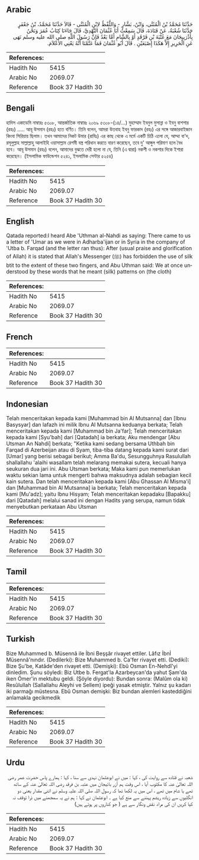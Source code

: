## Arabic


<div dir="rtl" lang="ar" style={{fontSize:'larger',backgroundColor:'#f8f9fa',padding:20}}>
حَدَّثَنَا مُحَمَّدُ بْنُ الْمُثَنَّى، وَابْنُ، بَشَّارٍ - وَاللَّفْظُ لاِبْنِ الْمُثَنَّى - قَالاَ حَدَّثَنَا مُحَمَّدُ، بْنُ جَعْفَرٍ حَدَّثَنَا شُعْبَةُ، عَنْ قَتَادَةَ، قَالَ سَمِعْتُ أَبَا عُثْمَانَ النَّهْدِيَّ، قَالَ جَاءَنَا كِتَابُ عُمَرَ وَنَحْنُ بِأَذْرَبِيجَانَ مَعَ عُتْبَةَ بْنِ فَرْقَدٍ أَوْ بِالشَّامِ أَمَّا بَعْدُ فَإِنَّ رَسُولَ اللَّهِ صلى الله عليه وسلم نَهَى عَنِ الْحَرِيرِ إِلاَّ هَكَذَا إِصْبَعَيْنِ ‏.‏ قَالَ أَبُو عُثْمَانَ فَمَا عَتَّمْنَا أَنَّهُ يَعْنِي الأَعْلاَمَ‏.‏
</div>
<div style={{backgroundColor:'#f8f9fa',padding:20, marginBottom: 10}}><table> <thead> <tr> <th>References:</th> <th></th> </tr> </thead> <tbody><tr><td>Hadith No</td><td>5415</td></tr><tr><td>Arabic No</td><td>2069.07</td></tr><tr><td>Reference</td><td>Book 37 Hadith 30</td></tr></tbody></table></div>

## Bengali


<div dir="ltr" lang="bn" style={{fontSize:'larger',backgroundColor:'#f8f9fa',padding:20}}>
হাদিস একাডেমি নাম্বারঃ ৫৩০৮, আন্তর্জাতিক নাম্বারঃ ২০৬৯ ৫৩০৮-(১৪/...) মুহাম্মাদ ইবনুল মুসান্না ও ইবনু বাশশার (রহঃ) ..... আবূ উসমান (রহঃ) হতে বর্ণিত। তিনি বলেন, আমরা উতবাহ ইবনু ফারকাদ (রহঃ) এর সঙ্গে আজারবাইজান কিংবা সিরিয়ায় ছিলাম। তখন আমাদের নিকট উমার (রাযিঃ) এর কাছ থেকে এ মর্মে একটি চিঠি এলো যে, আম্মা বা'দ, রসূলুল্লাহ সাল্লাল্লাহু আলাইহি ওয়াসাল্লাম রেশমী বস্ত্র পরিধান করতে বারণ করেছেন, তবে দু' আঙ্গুল পরিমাণ হলে বৈধ হবে। আবূ উসমান (রহঃ) বলেন, আমাদের বুঝতে দেরী হলো না যে, তিনি (এ দ্বারা) নকশী ও নকশার দিকে ইশারা করেছেন। (ইসলামিক ফাউন্ডেশন ৫২৪১, ইসলামিক সেন্টার ৫২৫৪)
</div>
<div style={{backgroundColor:'#f8f9fa',padding:20, marginBottom: 10}}><table> <thead> <tr> <th>References:</th> <th></th> </tr> </thead> <tbody><tr><td>Hadith No</td><td>5415</td></tr><tr><td>Arabic No</td><td>2069.07</td></tr><tr><td>Reference</td><td>Book 37 Hadith 30</td></tr></tbody></table></div>

## English


<div dir="ltr" lang="en" style={{fontSize:'larger',backgroundColor:'#f8f9fa',padding:20}}>
Qatada reported:I heard Abe 'Uthman al-Nahdi as saying: There came to us a letter of 'Umar as we were in Adharba'ijan or in Syria in the company of 'Utba b. Farqad (and the letter ran thus): After (usual praise and glorification of Allah) it is stated that Allah's Messenger (ﷺ) has forbidden the use of silk btit to the extent of these two fingers, and Abu Uthman said: We at once understood by these words that he meant (silk) patterns on (the cloth)
</div>
<div style={{backgroundColor:'#f8f9fa',padding:20, marginBottom: 10}}><table> <thead> <tr> <th>References:</th> <th></th> </tr> </thead> <tbody><tr><td>Hadith No</td><td>5415</td></tr><tr><td>Arabic No</td><td>2069.07</td></tr><tr><td>Reference</td><td>Book 37 Hadith 30</td></tr></tbody></table></div>

## French


<div dir="ltr" lang="fr" style={{fontSize:'larger',backgroundColor:'#f8f9fa',padding:20}}>

</div>
<div style={{backgroundColor:'#f8f9fa',padding:20, marginBottom: 10}}><table> <thead> <tr> <th>References:</th> <th></th> </tr> </thead> <tbody><tr><td>Hadith No</td><td>5415</td></tr><tr><td>Arabic No</td><td>2069.07</td></tr><tr><td>Reference</td><td>Book 37 Hadith 30</td></tr></tbody></table></div>

## Indonesian


<div dir="ltr" lang="id" style={{fontSize:'larger',backgroundColor:'#f8f9fa',padding:20}}>
Telah menceritakan kepada kami [Muhammad bin Al Mutsanna] dan [Ibnu Basysyar] dan lafazh ini milik Ibnu Al Mutsanna keduanya berkata; Telah menceritakan kepada kami [Muhammad bin Ja'far]; Telah menceritakan kepada kami [Syu'bah] dari [Qatadah] ia berkata; Aku mendengar [Abu Utsman An Nahdi] berkata; "Ketika kami sedang bersama Uthbah bin Farqad di Azerbeijan atau di Syam, tiba-tiba datang kepada kami surat dari [Umar] yang berisi sebagai berikut; Amma Ba'du, Sesungguhnya Rasulullah shallallahu 'alaihi wasallam telah melarang memakai sutera, kecuali hanya seukuran dua jari ini. Abu Utsman berkata; Maka kami pun memerlukan waktu sekian lama untuk mengerti bahwa maksudnya adalah sebagian kecil kain sutera. Dan telah menceritakan kepada kami [Abu Ghassan Al Misma'i] dan [Muhammad bin Al Mutsanna] ia berkata; Telah menceritakan kepada kami [Mu'adz]; yaitu Ibnu Hisyam; Telah menceritakan kepadaku [Bapakku] dari [Qatadah] melalui sanad ini dengan Hadits yang serupa, namun tidak menyebutkan perkataan Abu Utsman
</div>
<div style={{backgroundColor:'#f8f9fa',padding:20, marginBottom: 10}}><table> <thead> <tr> <th>References:</th> <th></th> </tr> </thead> <tbody><tr><td>Hadith No</td><td>5415</td></tr><tr><td>Arabic No</td><td>2069.07</td></tr><tr><td>Reference</td><td>Book 37 Hadith 30</td></tr></tbody></table></div>

## Tamil


<div dir="ltr" lang="ta" style={{fontSize:'larger',backgroundColor:'#f8f9fa',padding:20}}>

</div>
<div style={{backgroundColor:'#f8f9fa',padding:20, marginBottom: 10}}><table> <thead> <tr> <th>References:</th> <th></th> </tr> </thead> <tbody><tr><td>Hadith No</td><td>5415</td></tr><tr><td>Arabic No</td><td>2069.07</td></tr><tr><td>Reference</td><td>Book 37 Hadith 30</td></tr></tbody></table></div>

## Turkish


<div dir="ltr" lang="tr" style={{fontSize:'larger',backgroundColor:'#f8f9fa',padding:20}}>
Bize Muhammed b. Müsennâ ile İbni Beşşâr rivayet ettiler. Lâfız İbnİ Müsennâ'nındır. (Dedilerki): Bize Muhammed b. Ca'fer rivayet etti. (Dediki): Bize Şu'be, Katâde'den rivayet etti. (Demişki): Ebû Osman En-Nehdî'yi dinledim. Şunu söyledi: Biz Utbe b. Fergat'la Azarbeycan'da yahut Şam'da iken Ömer'in mektubu geldi. (Şöyle diyordu): Bundan sonra: (Malûm ola ki) Resûlullah (Sallallahu Aleyhi ve Sellem) ipeği yasak etmiştir. Yalnız şu kadarı iki parmağı müstesna. Ebû Osman demişki: Biz bundan alemleri kasteddiğini anlamakla gecikmedik
</div>
<div style={{backgroundColor:'#f8f9fa',padding:20, marginBottom: 10}}><table> <thead> <tr> <th>References:</th> <th></th> </tr> </thead> <tbody><tr><td>Hadith No</td><td>5415</td></tr><tr><td>Arabic No</td><td>2069.07</td></tr><tr><td>Reference</td><td>Book 37 Hadith 30</td></tr></tbody></table></div>

## Urdu


<div dir="rtl" lang="ur" style={{fontSize:'larger',backgroundColor:'#f8f9fa',padding:20}}>
شعبہ نے قتادہ سے روایت کی ، کہا : میں نے ابوعثمان نہدی سے سنا ، کہا : ہمارے پاس حضرت عمر رضی اللہ تعالیٰ عنہ کا مکتوب آیا ، اس وقت ہم آزر بائیجان میں عتبہ بن فرقد رضی اللہ تعالیٰ عنہ کے ساتھ تھے یا شام میں تھے ، اس میں یہ لکھا تھا کہ رسول اللہ صلی اللہ علیہ وسلم نے اتنی مقدار یعنی دو انگلیوں سے زیادہ ریشم پہننے سے منع کیا ہے ۔ ابوعثمان نے کہا : ہم نے یہ سمجھنے میں ذرا توقف نہ کیا کریں ان کی مراد نقش ونگار سے ہے ( جو کناروں پر ہوتے ہیں)
</div>
<div style={{backgroundColor:'#f8f9fa',padding:20, marginBottom: 10}}><table> <thead> <tr> <th>References:</th> <th></th> </tr> </thead> <tbody><tr><td>Hadith No</td><td>5415</td></tr><tr><td>Arabic No</td><td>2069.07</td></tr><tr><td>Reference</td><td>Book 37 Hadith 30</td></tr></tbody></table></div>